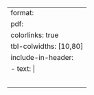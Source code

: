 ---
format:
  pdf:
    colorlinks: true
    tbl-colwidths: [10,80]
    include-in-header:
      - text: |
          \usepackage{tabularx}
          \usepackage{graphicx}
          \pagenumbering{gobble}
          \usepackage{fontspec}
          \setmainfont[ExternalLocation=answer_sheets/]{Arial.ttf}
---